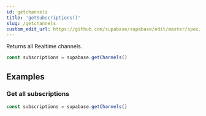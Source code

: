 ```yaml
---
id: getchannels
title: 'getSubscriptions()'
slug: /getchannels
custom_edit_url: https://github.com/supabase/supabase/edit/master/spec/supabase_js_v2_legacy.yml
---
```



Returns all Realtime channels.

```js
const subscriptions = supabase.getChannels()
```

## Examples

### Get all subscriptions

```js
const subscriptions = supabase.getChannels()
```
